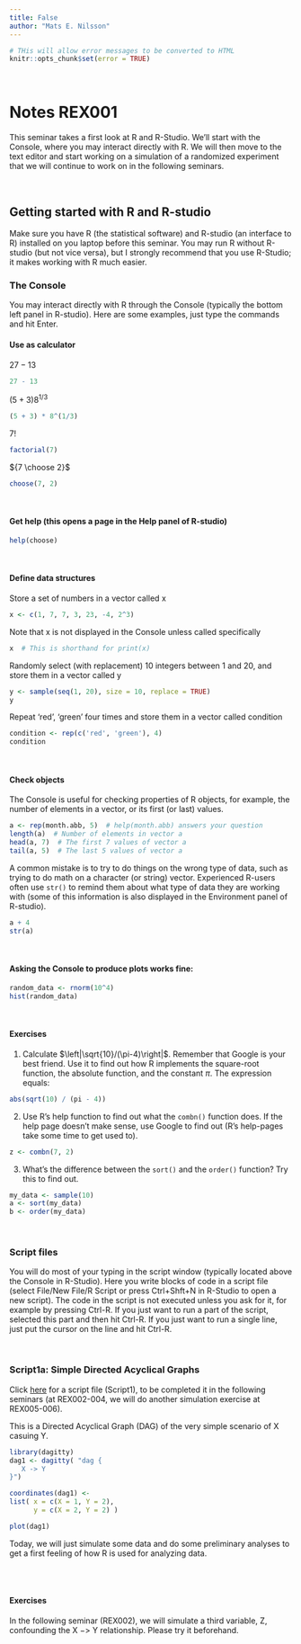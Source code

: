 ---
title: False
author: "Mats E. Nilsson"
---

```{r setup, cache = FALSE, echo = FALSE}
# THis will allow error messages to be converted to HTML
knitr::opts_chunk$set(error = TRUE)
```
\  
\


# Notes REX001
This seminar takes a first look at R and R-Studio. We'll
start with the Console, where you may interact directly with R. We will then
move to the text editor and start working on a simulation of a randomized experiment 
that we will continue to work on in the following seminars. 

\  

## Getting started with R and R-studio
Make sure you have R (the statistical software) and R-studio (an interface
to R) installed on you laptop before this seminar. You may run R without R-studio
(but not vice versa), but I strongly recommend that you use R-Studio; it makes 
working with R much easier.

### The Console
You may interact directly with R through the Console (typically the 
bottom left panel in R-studio). Here are some examples, just type the commands 
and hit Enter.

#### Use as calculator
$27 - 13$
```{r}
27 - 13
```

$(5+3)8^{1/3}$ 
```{r}
(5 + 3) * 8^(1/3)
```

$7!$ 
```{r}
factorial(7)
```

${7 \choose 2}$
```{r}
choose(7, 2)
```

\  

#### Get help (this opens a page in the Help panel of R-studio) 
```{r, eval = FALSE}
help(choose)
```

\  

#### Define data structures
Store a set of numbers in a vector called x
```{r}
x <- c(1, 7, 7, 3, 23, -4, 2^3)
```

Note that x is not displayed in the Console unless called specifically
```{r}
x  # This is shorthand for print(x)
```

Randomly select (with replacement) 10 integers 
between 1 and 20, and store them in a vector called y
```{r}
y <- sample(seq(1, 20), size = 10, replace = TRUE)
y
```

Repeat 'red', 'green' four times and store them in a vector called condition
```{r}
condition <- rep(c('red', 'green'), 4)
condition
``` 

\  

#### Check objects
The Console is useful for checking properties of R objects, for example, the 
number of elements in a vector, or its first (or last) values.
```{r}
a <- rep(month.abb, 5)  # help(month.abb) answers your question
length(a)  # Number of elements in vector a
head(a, 7)  # The first 7 values of vector a
tail(a, 5)  # The last 5 values of vector a
```

A common mistake is to try to do things on the wrong type of data, such as
trying to do math on a character (or string) vector.
Experienced R-users often use `str()` to remind them about what
type of data they are working with (some of this information is also displayed in
the Environment panel of R-studio). 
```{r}
a + 4
str(a)
```


\  

#### Asking the Console to produce plots works fine:
```{r}
random_data <- rnorm(10^4)
hist(random_data)
```

\  

#### Exercises 
1. Calculate $\left|\sqrt{10}/(\pi-4)\right|$. Remember that 
Google is your best friend. Use it to find out how R implements the 
square-root function, the absolute function, and the constant $\pi$.
The expression equals:
```{r, echo = FALSE}
abs(sqrt(10) / (pi - 4))
```
2. Use R's help function to find out what the `combn()` function does. If the help 
page doesn't make sense, use Google to find out (R's help-pages take some
time to get used to).
```{r}
z <- combn(7, 2)
```
3. What's the difference between the `sort()` and the `order()` function?
Try this to find out.
```{r}
my_data <- sample(10)
a <- sort(my_data)
b <- order(my_data)
```

\  

### Script files
You will do most of your typing in the script window (typically located above
the Console in R-Studio). Here you write blocks of code in a script file
(select File/New File/R Script or press Ctrl+Shft+N in  R-Studio to open a new 
script). The code in the script is not executed unless you ask for it, 
for example by pressing Ctrl-R. If you just want to run a part of the script, 
selected this part and then hit Ctrl-R. If you just want to run a single line, 
just put the cursor on the line and hit Ctrl-R. 

\  

### Script1a: Simple Directed Acyclical Graphs
Click
<a href="script1_1.R" target="_blank">here</a>
for a script file (Script1), to be completed it in the following seminars (at REX002-004, we will do another simulation exercise at REX005-006).  


This is a Directed Acyclical Graph (DAG) of the very simple scenario of X casuing Y.

```{r echo = FALSE}
library(dagitty)
dag1 <- dagitty( "dag {
   X -> Y
}")

coordinates(dag1) <-
list( x = c(X = 1, Y = 2),
      y = c(X = 2, Y = 2) )

plot(dag1)
```

Today, we will just simulate some data and do some preliminary analyses to get a first feeling of how R is used for analyzing data.

<br>
<br>




#### Exercises
In the following seminar (REX002), we will simulate a third variable, Z, confounding the X $->$ Y relationship. Please try it beforehand. 

  



